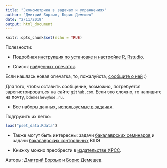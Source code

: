 ```yaml
---
title: "Эконометрика в задачах и упражнениях"
author: "Дмитрий Борзых, Борис Демешев"
date: "2/11/2019"
output: html_document
---
```


```r
knitr::opts_chunk$set(echo = TRUE)
```

Полезности:

* Подробная [инструкция по установке и настройке R, Rstudio](https://bdemeshev.github.io/installation/r/R_installation.html).

* Список [найденных опечаток](https://github.com/bdemeshev/empset/issues).

Если нашлась новая опечатка, то, пожалуйста, [сообщите о ней](https://github.com/bdemeshev/empset/issues/new) :) 

Для того, чтобы оставить сообщение, возможно, потребуется зарегистрироваться на сайте `github.com`. Если это сложно, то напишите на почту, `bdemeshev@hse.ru`.

* Все наборы данных, [используемые в задачах](https://github.com/bdemeshev/em_pset/raw/master/pset_data.Rdata).

Подгрузить их легко:

```r
load("pset_data.Rdata")
```

* Также могут быть интересны: задачи [бакалаврских семинаров](https://github.com/bdemeshev/metrics_pro) и задачи [бакалаврских контрольных](https://github.com/bdemeshev/metrics_hse_exams) ВШЭ


* Книжку можно преобрести в [издательстве УРСС](http://urss.ru/cgi-bin/db.pl?lang=Ru&blang=ru&page=Book&id=221890).

Авторы: [Дмитрий Борзых](https://www.hse.ru/org/persons/10299881) и [Борис Демешев](https://www.hse.ru/staff/bbd).

